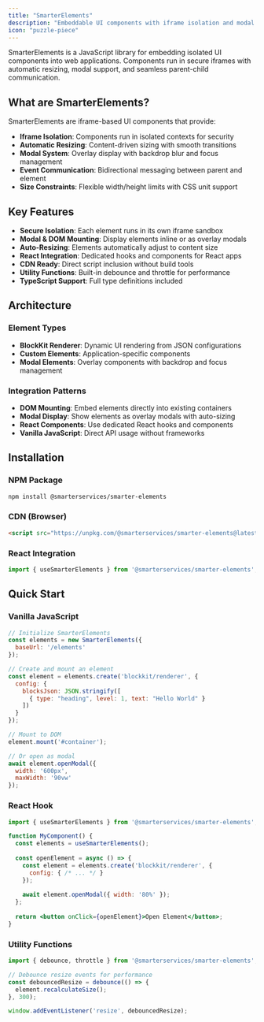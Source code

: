 ```yaml
---
title: "SmarterElements"
description: "Embeddable UI components with iframe isolation and modal support"
icon: "puzzle-piece"
---
```


SmarterElements is a JavaScript library for embedding isolated UI components into web applications. Components run in secure iframes with automatic resizing, modal support, and seamless parent-child communication.

## What are SmarterElements?

SmarterElements are iframe-based UI components that provide:

- **Iframe Isolation**: Components run in isolated contexts for security
- **Automatic Resizing**: Content-driven sizing with smooth transitions
- **Modal System**: Overlay display with backdrop blur and focus management
- **Event Communication**: Bidirectional messaging between parent and element
- **Size Constraints**: Flexible width/height limits with CSS unit support

## Key Features

- **Secure Isolation**: Each element runs in its own iframe sandbox
- **Modal & DOM Mounting**: Display elements inline or as overlay modals
- **Auto-Resizing**: Elements automatically adjust to content size
- **React Integration**: Dedicated hooks and components for React apps
- **CDN Ready**: Direct script inclusion without build tools
- **Utility Functions**: Built-in debounce and throttle for performance
- **TypeScript Support**: Full type definitions included

## Architecture

### Element Types

- **BlockKit Renderer**: Dynamic UI rendering from JSON configurations
- **Custom Elements**: Application-specific components
- **Modal Elements**: Overlay components with backdrop and focus management

### Integration Patterns

- **DOM Mounting**: Embed elements directly into existing containers
- **Modal Display**: Show elements as overlay modals with auto-sizing
- **React Components**: Use dedicated React hooks and components
- **Vanilla JavaScript**: Direct API usage without frameworks

## Installation

### NPM Package

```bash
npm install @smarterservices/smarter-elements
```

### CDN (Browser)

```html
<script src="https://unpkg.com/@smarterservices/smarter-elements@latest/dist/browser.js"></script>
```

### React Integration

```jsx
import { useSmarterElements } from '@smarterservices/smarter-elements';
```

## Quick Start

### Vanilla JavaScript

```javascript
// Initialize SmarterElements
const elements = new SmarterElements({
  baseUrl: '/elements'
});

// Create and mount an element
const element = elements.create('blockkit/renderer', {
  config: {
    blocksJson: JSON.stringify([
      { type: "heading", level: 1, text: "Hello World" }
    ])
  }
});

// Mount to DOM
element.mount('#container');

// Or open as modal
await element.openModal({
  width: '600px',
  maxWidth: '90vw'
});
```

### React Hook

```jsx
import { useSmarterElements } from '@smarterservices/smarter-elements';

function MyComponent() {
  const elements = useSmarterElements();
  
  const openElement = async () => {
    const element = elements.create('blockkit/renderer', {
      config: { /* ... */ }
    });
    
    await element.openModal({ width: '80%' });
  };
  
  return <button onClick={openElement}>Open Element</button>;
}
```

### Utility Functions

```javascript
import { debounce, throttle } from '@smarterservices/smarter-elements';

// Debounce resize events for performance
const debouncedResize = debounce(() => {
  element.recalculateSize();
}, 300);

window.addEventListener('resize', debouncedResize);
```